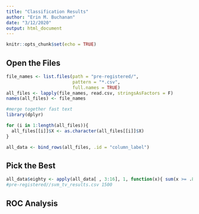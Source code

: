 ```yaml
---
title: "Classification Results"
author: "Erin M. Buchanan"
date: "3/12/2020"
output: html_document
---
```


```r
knitr::opts_chunk$set(echo = TRUE)
```

## Open the Files

```r
file_names <- list.files(path = "pre-registered/",
                         pattern = "*.csv",
                         full.names = TRUE)
all_files <- lapply(file_names, read.csv, stringsAsFactors = F)
names(all_files) <- file_names

#merge together fast text
library(dplyr)

for (i in 1:length(all_files)){
  all_files[[i]]$X <- as.character(all_files[[i]]$X)
}

all_data <- bind_rows(all_files, .id = "column_label")
```

## Pick the Best

```r
all_data$eighty <- apply(all_data[ , 3:16], 1, function(x){ sum(x >= .80) })
#pre-registered//svm_tv_results.csv	1500
```

## ROC Analysis




